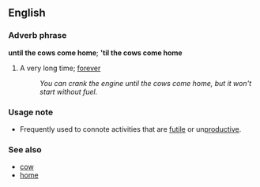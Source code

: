 ==English==

===Adverb phrase===
'''until the cows come home'''; ''''til the cows come home'''
#A very long time; [[forever]] 
#:''You can crank the engine until the cows come home, but it won't start without fuel.''
===Usage note===
*Frequently used to connote activities that are [[futile]] or un[[productive]].
===See also===
*[[cow]]
*[[home]]